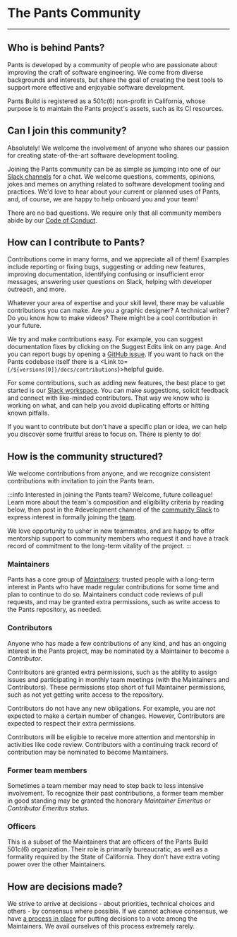 
# The Pants Community

---

## Who is behind Pants?

Pants is developed by a community of people who are passionate about improving the craft of software engineering. We come from diverse backgrounds and interests, but share the goal of creating the best tools to support more effective and enjoyable software development.

Pants Build is registered as a 501c(6) non-profit in California, whose purpose is to maintain the Pants project's assets, such as its CI resources.

## Can I join this community?

Absolutely! We welcome the involvement of anyone who shares our passion for creating state-of-the-art software development tooling.

Joining the Pants community can be as simple as jumping into one of our [Slack channels](/community/getting-help) for a chat. We welcome questions, comments, opinions, jokes and memes on anything related to software development tooling and practices. We'd love to hear about your current or planned uses of Pants, and, of course, we are happy to help onboard you and your team!

There are no bad questions. We require only that all community members abide by our [Code of Conduct](/community/code-of-conduct).

## How can I contribute to Pants?

Contributions come in many forms, and we appreciate all of them! Examples include reporting or fixing bugs, suggesting or adding new features, improving documentation, identifying confusing or insufficient error messages, answering user questions on Slack, helping with developer outreach, and more.

Whatever your area of expertise and your skill level, there may be valuable contributions you can make. Are you a graphic designer? A technical writer? Do you know how to make videos? There might be a cool contribution in your future.

We try and make contributions easy. For example, you can suggest documentation fixes by clicking on the Suggest Edits link on any page. And you can report bugs by opening a [GitHub issue](https://github.com/pantsbuild/pants/issues). If you want to hack on the Pants codebase itself there is a <Link to={`/${versions[0]}/docs/contributions`}>helpful guide</Link>.

For some contributions, such as adding new features, the best place to get started is our [Slack workspace](/community/getting-help). You can make suggestions, solicit feedback and connect with like-minded contributors. That way we know who is working on what, and can help you avoid duplicating efforts or hitting known pitfalls.

If you want to contribute but don't have a specific plan or idea, we can help you discover some fruitful areas to focus on. There is plenty to do!

## How is the community structured?

We welcome contributions from anyone, and we recognize consistent contributions with invitation to join the Pants team.

:::info Interested in joining the Pants team?
Welcome, future colleague! Learn more about the team's composition and eligibility criteria by reading below,
then post in the #development channel of the [community Slack](/community/getting-help) to
express interest in formally joining the [team](/community/meet-the-team).

We love opportunity to usher in new teammates, and are happy to offer mentorship support to community
members who request it and have a track record of commitment to the long-term vitality of the project.
:::

### Maintainers

Pants has a core group of [_Maintainers_](/community/maintainers): trusted people with a long-term interest in Pants who have made regular contributions for some time and plan to continue to do so. Maintainers conduct code reviews of pull requests, and may be granted extra permissions, such as write access to the Pants repository, as needed.

### Contributors

Anyone who has made a few contributions of any kind, and has an ongoing interest in the Pants project, may be nominated by a Maintainer to become a _Contributor_.

Contributors are granted extra permissions, such as the ability to assign issues and participating in monthly team meetings (with the Maintainers and Contributors). These permissions stop short of full Maintainer permissions, such as not yet getting write access to the repository.

Contributors do not have any new obligations. For example, you are _not_ expected to make a certain number of changes. However, Contributors are expected to respect their extra permissions.

Contributors will be eligible to receive more attention and mentorship in activities like code review. Contributors with a continuing track record of contribution may be nominated to become Maintainers.

### Former team members

Sometimes a team member may need to step back to less intensive involvement. To recognize their past contributions, a former team member in good standing may be granted the honorary _Maintainer Emeritus_ or _Contributor Emeritus_ status.

### Officers

This is a subset of the Maintainers that are officers of the Pants Build 501c(6) organization. Their role is primarily bureaucratic, as well as a formality required by the State of California. They don't have extra voting power over the other Maintainers.

## How are decisions made?

We strive to arrive at decisions - about priorities, technical choices and others - by consensus where possible. If we cannot achieve consensus, we have [a process in place](/community/contentious-decisions) for putting decisions to a vote among the Maintainers. We avail ourselves of this process extremely rarely.
